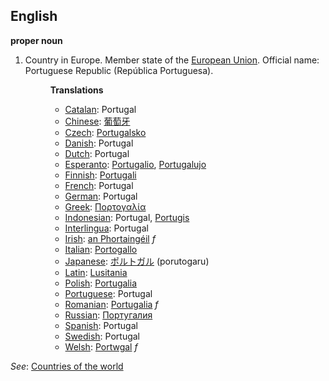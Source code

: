 ==English==

'''proper noun'''

# Country in Europe. Member state of the [[European Union]]. Official name: Portuguese Republic (República Portuguesa).
#:'''Translations'''
#:*[[Catalan]]: Portugal
#:*[[Chinese]]: [[葡萄牙]]
#:*[[Czech]]: [[Portugalsko]]
#:*[[Danish]]: Portugal
#:*[[Dutch]]: Portugal
#:*[[Esperanto]]: [[Portugalio]], [[Portugalujo]]
#:*[[Finnish]]: [[Portugali]]
#:*[[French]]: Portugal
#:*[[German]]: Portugal
#:*[[Greek]]: [[Πορτογαλία]]
#:*[[Indonesian]]: Portugal, [[Portugis]]
#:*[[Interlingua]]: Portugal
#:*[[Irish]]: [[an Phortaingéil]] ''f''
#:*[[Italian]]: [[Portogallo]]
#:*[[Japanese]]: [[ポルトガル]] (porutogaru)
#:*[[Latin]]: [[Lusitania]]
#:*[[Polish]]: [[Portugalia]]
#:*[[Portuguese]]: Portugal
#:*[[Romanian]]: [[Portugalia]] ''f''
#:*[[Russian]]: [[Португалия]]
#:*[[Spanish]]: Portugal
#:*[[Swedish]]: Portugal
#:*[[Welsh]]: [[Portwgal]] ''f''

''See'': [[Countries of the world]]